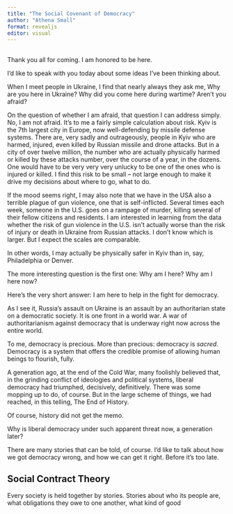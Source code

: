 ```yaml
---
title: "The Social Covenant of Democracy"
author: "Athena Small"
format: revealjs
editor: visual
---
```


## 

Thank you all for coming. I am honored to be here.

I'd like to speak with you today about some ideas I've been thinking about.

When I meet people in Ukraine, I find that nearly always they ask me, Why are you here in Ukraine? Why did you come here during wartime? Aren't you afraid?

On the question of whether I am afraid, that question I can address simply. No, I am not afraid. It's to me a fairly simple calculation about risk. Kyiv is the 7th largest city in Europe, now well-defending by missile defense systems. There are, very sadly and outrageously, people in Kyiv who are harmed, injured, even killed by Russian missile and drone attacks. But in a city of over twelve million, the number who are actually physically harmed or killed by these attacks number, over the course of a year, in the dozens. One would have to be very very very unlucky to be one of the ones who is injured or killed. I find this risk to be small -- not large enough to make it drive my decisions about where to go, what to do.

If the mood seems right, I may also note that we have in the USA also a terrible plague of gun violence, one that is self-inflicted. Several times each week, someone in the U.S. goes on a rampage of murder, killing several of their fellow citizens and residents. I am interested in learning from the data whether the risk of gun violence in the U.S. isn't actually worse than the risk of injury or death in Ukraine from Russian attacks. I don't know which is larger. But I expect the scales are comparable.

In other words, I may actually be physically safer in Kyiv than in, say, Philadelphia or Denver.

The more interesting question is the first one: Why am I here? Why am I here now?

Here's the very short answer: I am here to help in the fight for democracy.

As I see it, Russia's assault on Ukraine is an assault by an authoritarian state on a democratic society. It is one front in a world war. A war of authoritarianism against democracy that is underway right now across the entire world.

To me, democracy is precious. More than precious: democracy is *sacred*. Democracy is a system that offers the credible promise of allowing human beings to flourish, fully.

A generation ago, at the end of the Cold War, many foolishly believed that, in the grinding conflict of ideologies and political systems, liberal democracy had triumphed, decisively, definitively. There was some mopping up to do, of course. But in the large scheme of things, we had reached, in this telling, The End of History.

Of course, history did not get the memo.

Why is liberal democracy under such apparent threat now, a generation later?

There are many stories that can be told, of course. I'd like to talk about how we got democracy wrong, and how we can get it right. Before it's too late.

## Social Contract Theory

Every society is held together by stories. Stories about who its people are, what obligations they owe to one another, what kind of good

